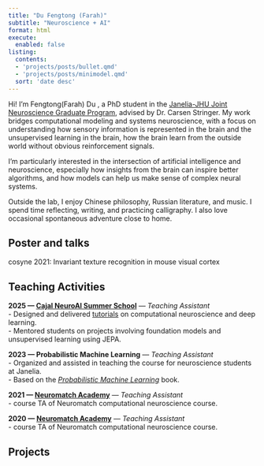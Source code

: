 ```yaml
---
title: "Du Fengtong (Farah)"
subtitle: "Neuroscience + AI"
format: html
execute: 
  enabled: false
listing: 
  contents: 
  - 'projects/posts/bullet.qmd'
  - 'projects/posts/minimodel.qmd'
  sort: 'date desc'
---
```


Hi! I’m Fengtong(Farah) Du , a PhD student in the [Janelia-JHU Joint Neuroscience Graduate Program](https://www.janelia.org/you-janelia/students-postdocs/joint-graduate-program), advised by Dr. Carsen Stringer. My work bridges computational modeling and systems neuroscience, with a focus on understanding how sensory information is represented in the brain and the unsupervised learning in the brain, how the brain learn from the outside world without obvious reinforcement signals.

I'm particularly interested in the intersection of artificial intelligence and neuroscience, especially how insights from the brain can inspire better algorithms, and how models can help us make sense of complex neural systems.

Outside the lab, I enjoy Chinese philosophy, Russian literature, and music. I spend time reflecting, writing, and practicing calligraphy. I also love occasional spontaneous adventure close to home.

## Poster and talks



cosyne 2021: Invariant texture recognition in mouse visual cortex


## Teaching Activities

**2025 — [Cajal NeuroAI Summer School](https://cajal-training.org/on-site/neuro-ai/)** — *Teaching Assistant*  
- Designed and delivered [tutorials](https://github.com/MouseLand/course-materials/tree/main/visual_models) on computational neuroscience and deep learning.  
- Mentored students on projects involving foundation models and unsupervised learning using JEPA.

**2023 — Probabilistic Machine Learning** — *Teaching Assistant*  
- Organized and assisted in teaching the course for neuroscience students at Janelia.  
- Based on the *[Probabilistic Machine Learning](https://probml.github.io/pml-book/book1.html)* book.

**2021 — [Neuromatch Academy](https://compneuro.neuromatch.io/tutorials/intro.html)** — *Teaching Assistant*  
- course TA of Neuromatch computational neuroscience course.

**2020 — [Neuromatch Academy](https://compneuro.neuromatch.io/tutorials/intro.html)** — *Teaching Assistant*  
- course TA of Neuromatch computational neuroscience course.


## Projects

